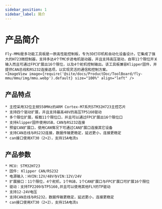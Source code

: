 ```yaml
---
sidebar_position: 1
sidebar_label: 简介
---
```






# 产品简介

    Fly-MMU是多功能工具板是一款高性能控制板，专为3D打印机和自动化设备设计。它集成了强大的H723微控制器，支持多达4个TMC步进电机驱动器，并且支持高压驱动，自带11个限位开关输入而且可通过FPC扩展出16个限位，以及4个舵机控制输出。该工具板兼容Klipper固件，并提供CAN总线和RS232连接选项，以实现灵活的通信和控制方案。
    <ImageView image={require('@site/docs/ProductDoc/ToolBoard/fly-mmu/mmu/img/mmu.webp').default} size="100%" align="left" />

## 产品特点

    * 主控采用32位主频550MHz的ARM Cortex-M7系列STM32H723主控芯片
    * 支持四个驱动扩展，并且支持最高48V的高压TP5160驱动
    * 多个限位扩展，板载11个限位口，并且可以通过FPC扩展出16个限位口
    * 支持klipper固件使用USB，CAN与RS232连接
    * 预留CAN扩展口，使用CAN情况下可通过CAN扩展口连接其它设备
    * 支持CAN总线与RS232连接，数据传输更稳定，延迟更小，连接更稳定
    * can接口使用XT30（2+2），支持15A电流s

## 产品参数

    * MCU: STM32H723
    * 固件: Klipper CAN/RS232
    * 电源输入：HVIN:12V/48V与VIN:12V/24V
    * 扩展接口：11个限位，4个舵机，1个RGB，1个CAN扩展口与FPC扩展口可扩展16个限位
    * 驱动：支持TP2209与TP5160,并且可以使用其他FLY的TP驱动
    * 支持12-24V电压
    * 支持CAN总线与RS232，数据传输更稳定，延迟更小，连接更稳定
    * can接口使用XT30（2+2），支持15A电流s